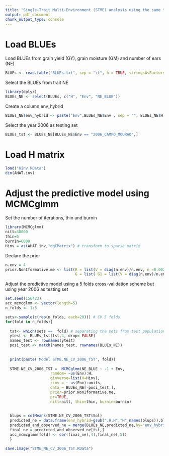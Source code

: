 ---
title: "Single-Trait Multi-Environment (STME) analysis using the same training/testing partition of Single-Environment (SE) analysis - NE 2006"
output: pdf_document
chunk_output_type: console
---
# Load BLUEs


Load BLUEs from grain yield (GY), grain moisture (GM) and number of ears (NE)

```{r eval=FALSE, message=FALSE}
BLUEs <- read.table("BLUEs.txt", sep = "\t", h = TRUE, stringsAsFactors = F)
```

Select the BLUEs from trait NE 

```{r eval=FALSE, message=FALSE}
library(dplyr)
BLUEs_NE <- select(BLUEs, c("H", "Env", "NE_BLUE"))
```

Create a column env_hybrid

```{r eval=FALSE, message=FALSE}
BLUEs_NE$env_hybrid <- paste("Env",BLUEs_NE$Env , sep = "", BLUEs_NE$H)
```

Select the year 2006 as testing set

```{r eval=FALSE, message=FALSE}
BLUEs_tst <- BLUEs_NE[BLUEs_NE$Env == "2006_CAMPO_MOURAO",]
```



# Load H matrix

```{r eval=FALSE, message=FALSE}
load("Hinv.RData")
dim(AHAT.inv)
```


# Adjust the predictive model using MCMCglmm


Set the number of iterations, thin and burnin

```{r eval=FALSE, message=FALSE}
library(MCMCglmm)
nitt=30000
thin=5
burnin=6000
Hinv = as(AHAT.inv,"dgCMatrix") # transform to sparse matrix
```

Declare the prior

```{r eval=FALSE, message=FALSE}
n.env = 4
prior.NonIformative.me <- list(R = list(V = diag(n.env)/n.env, n =0.002), 
                               G = list( G1 = list(V = diag(n.env)/n.env, n = 0.002)))
```


Adjust the predictive model using a 5 folds cross-validation scheme but using year 2006 as testing set

```{r, eval=FALSE, message=FALSE}
set.seed(156423) 
acc_mcmcglmm <- vector(length=5)
n_folds <- 1:5

sets<-sample(c(rep(n_folds, each=20))) # CV 5 folds
for(fold in n_folds){
  
  tst<- which(sets ==  fold) # separating the sets from test population
  ytest <- BLUEs_tst[tst,4, drop= FALSE]
  names_test <- rownames(ytest)
  posi_test <- match(names_test, rownames(BLUEs_NE))
 
    
  print(paste('Model STME.NE_CV_2006_TST', fold))
  
  STME.NE_CV_2006_TST =  MCMCglmm(NE_BLUE ~ -1 + Env,
                    random= ~us(Env):H,
                    ginverse=list(H=Hinv),
                    rcov = ~ us(Env):units,
                    data = BLUEs_NE[-posi_test,], 
                    prior=prior.NonIformative.me,
                    pr=TRUE,
                    nitt=nitt, thin=thin, burnin=burnin)
  
  
  blups = colMeans(STME.NE_CV_2006_TST$Sol)
  predicted_ne = data.frame(env_hybrid=gsub(".H.H","H",names(blups)),blups)
  predicted_and_observed_ne = merge(BLUEs_NE,predicted_ne,by="env_hybrid")
  final_ne = predicted_and_observed_ne[tst,]
  acc_mcmcglmm[fold] <- cor(final_ne[,4],final_ne[,5])
  }  

save.image("STME_NE_CV_2006_TST.RData")  
```



